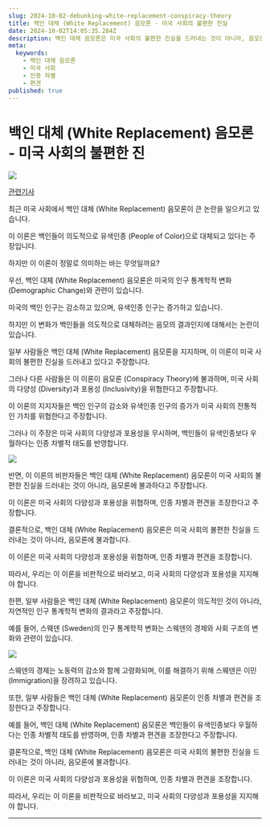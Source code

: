 ```yaml
---
slug: 2024-10-02-debunking-white-replacement-conspiracy-theory
title: 백인 대체 (White Replacement) 음모론 - 미국 사회의 불편한 진실
date: 2024-10-02T14:05:35.284Z
description: 백인 대체 음모론은 미국 사회의 불편한 진실을 드러내는 것이 아니라, 음모론에 불과합니다. 이 이론은 미국 사회의 다양성과 포용성을 위협하며, 인종 차별과 편견을 조장합니다.
meta:
  keywords:
    - 백인 대체 음모론
    - 미국 사회
    - 인종 차별
    - 편견
published: true
---
```


# 백인 대체 (White Replacement) 음모론 - 미국 사회의 불편한 진

![](https://blogger.googleusercontent.com/img/a/AVvXsEgV0tZ6IC57qmP3QTVuj2PbzXO8Hw3ozUBrvoExJQQE3lAmJ6sbLCzmQ-e7oVhjXPH5aIFO9K_ZIxdRYjttgNFjGCKXEz9DQHCWo1_xF0zg14LgrJ3XxN-fWM5OpHZlDfFkLiXa-RC5M80QnBCQM6K_3hBoDxfHiZ6-Kj2pW_0LNgD7XD7ZQLq_VovwSCE)

[관련기사](https://www.psypost.org/belief-in-white-replacement-conspiracy-linked-to-anti-social-traits-and-violence-risk/)

최근 미국 사회에서 백인 대체 (White Replacement) 음모론이 큰 논란을 일으키고 있습니다.

이 이론은 백인들이 의도적으로 유색인종 (People of Color)으로 대체되고 있다는 주장입니다.

하지만 이 이론이 정말로 의미하는 바는 무엇일까요?

우선, 백인 대체 (White Replacement) 음모론은 미국의 인구 통계학적 변화 (Demographic Change)와 관련이 있습니다.

미국의 백인 인구는 감소하고 있으며, 유색인종 인구는 증가하고 있습니다.

하지만 이 변화가 백인들을 의도적으로 대체하려는 음모의 결과인지에 대해서는 논란이 있습니다.

일부 사람들은 백인 대체 (White Replacement) 음모론을 지지하며, 이 이론이 미국 사회의 불편한 진실을 드러내고 있다고 주장합니다.

그러나 다른 사람들은 이 이론이 음모론 (Conspiracy Theory)에 불과하며, 미국 사회의 다양성 (Diversity)과 포용성 (Inclusivity)을 위협한다고 주장합니다.

이 이론의 지지자들은 백인 인구의 감소와 유색인종 인구의 증가가 미국 사회의 전통적인 가치를 위협한다고 주장합니다.

그러나 이 주장은 미국 사회의 다양성과 포용성을 무시하며, 백인들이 유색인종보다 우월하다는 인종 차별적 태도를 반영합니다.

![](https://blogger.googleusercontent.com/img/a/AVvXsEg7Po_usT01tQ41OoLPQ5mguuU3uMhqsZNKI4F316seDEWFegeGT71RIRuI_4iEi9LR2IFJe7el0XOiO05AiKoiq6kUYrNud1Ud25fMa7zxWdQgqWM2pkApsiJ76R-lsqc2gLzm-b2aNL16X8BpunxQB3PwzyEYC7RBD0dDT_hIINZonB-Hxe6ht8_ZAvQ)

반면, 이 이론의 비판자들은 백인 대체 (White Replacement) 음모론이 미국 사회의 불편한 진실을 드러내는 것이 아니라, 음모론에 불과하다고 주장합니다.

이 이론은 미국 사회의 다양성과 포용성을 위협하며, 인종 차별과 편견을 조장한다고 주장합니다.

결론적으로, 백인 대체 (White Replacement) 음모론은 미국 사회의 불편한 진실을 드러내는 것이 아니라, 음모론에 불과합니다.

이 이론은 미국 사회의 다양성과 포용성을 위협하며, 인종 차별과 편견을 조장합니다.

따라서, 우리는 이 이론을 비판적으로 바라보고, 미국 사회의 다양성과 포용성을 지지해야 합니다.

한편, 일부 사람들은 백인 대체 (White Replacement) 음모론이 의도적인 것이 아니라, 자연적인 인구 통계학적 변화의 결과라고 주장합니다.

예를 들어, 스웨덴 (Sweden)의 인구 통계학적 변화는 스웨덴의 경제와 사회 구조의 변화와 관련이 있습니다.

![](https://blogger.googleusercontent.com/img/a/AVvXsEiDHWVou-TELXE6yBXG12h979xGpY1QRSYORjtT1nEUFW1AZhiuPPPO6GK8SFrhOL2d8qfuD0dyE9KpP2wGpEZqaz0iVsDGiQxrqt0oN_wRoa-GAeG_aycbBY2h8smjz0MxI0zVZj3ehOWLzNx5biLy_rwUq5CreOxqOOX2_d6nXqM4Txpca6fPorF73F0)

스웨덴의 경제는 노동력의 감소와 함께 고령화되며, 이를 해결하기 위해 스웨덴은 이민 (Immigration)을 장려하고 있습니다.

또한, 일부 사람들은 백인 대체 (White Replacement) 음모론이 인종 차별과 편견을 조장한다고 주장합니다.

예를 들어, 백인 대체 (White Replacement) 음모론은 백인들이 유색인종보다 우월하다는 인종 차별적 태도를 반영하며, 인종 차별과 편견을 조장한다고 주장합니다.

결론적으로, 백인 대체 (White Replacement) 음모론은 미국 사회의 불편한 진실을 드러내는 것이 아니라, 음모론에 불과합니다.

이 이론은 미국 사회의 다양성과 포용성을 위협하며, 인종 차별과 편견을 조장합니다.

따라서, 우리는 이 이론을 비판적으로 바라보고, 미국 사회의 다양성과 포용성을 지지해야 합니다.

---